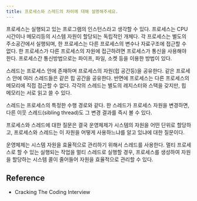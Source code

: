 ```yaml
---
title: 프로세스와 스레드의 차이에 대해 설명해주세요.
---
```


프로세스는 실행되고 있는 프로그램의 인스턴스라고 생각할 수 있다. 프로세스는 CPU 시간이나
메모리등의 시스템 자원이 할당되는 독립적인 개체다. 각 프로세스는 별도의 주소공간에서 실행되며,
한 프로세스는 다른 프로세스의 변수나 자료구조에 접근할 수 없다. 한 프로세스가 다른 프로세스의 자원에
접근하려면 프로세스가 통신을 사용해야 한다. 프로세스간 통신방법으로는 파이프, 파일, 소켓 등을 이용한
방법이 있다.

스레드는 프로세스 안에 존재하며 프로세스의 자원(힙 공간등)을 공유한다.
같은 프로세스 안에 여러 스레드들은 같은 힙 공간을 공유한다. 반면에 프로세스는 다른 프로세스의 메모리에
직접 접근할 수 없다. 각각의 스레드는 별도의 레지스터와 스택을 갖지만, 힙 메모리는 서로 읽고 쓸 수 있다.

스레드는 프로세스의 특정한 수행 경로와 같다. 한 스레드가 프로세스 자원을 변경하면, 다른 이웃 스레드(sibling thread)도
그 변경 결과를 즉시 볼 수 있다.

프로세스와 스레드에 대한 질문은 결국 운영체제가 시스템의 자원을 어떤 단위로 할당하고,
프로세스와 스레드는 이 자원을 어떻게 사용하느냐를 알고 있냐에 대한 질문이다.

운영체제는 시스템 자원을 효율적으로 관리하기 위해서 스레드를 사용한다.
멀티 프로세스로 할 수 있는 실행되는 작업을 멀티 스레드로 실행할 경우, 프로세스를
생성하여 자원을 할당하는 시스템 콜이 줄어들어 자원을 효율적으로 관리할 수 있다.

## Reference

- Cracking The Coding Interview
